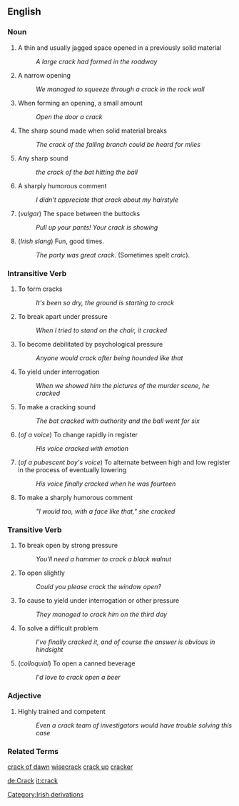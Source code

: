 == English ==

=== Noun ===

# A thin and usually jagged space opened in a previously solid material
#: ''A large crack had formed in the roadway''
# A narrow opening
#: ''We managed to squeeze through a crack in the rock wall''
# When forming an opening, a small amount
#: ''Open the door a crack''
# The sharp sound made when solid material breaks
#: ''The crack of the falling branch could be heard for miles''
# Any sharp sound
#: ''the crack of the bat hitting the ball''
# A sharply humorous comment
#: ''I didn't appreciate that crack about my hairstyle''
# (''vulgar'') The space between the buttocks
#: ''Pull up your pants! Your crack is showing''
#(''Irish slang'') Fun, good times.
#:''The party was great crack''. (Sometimes spelt ''craic'').

=== Intransitive Verb ===

# To form cracks
#: ''It's been so dry, the ground is starting to crack''
# To break apart under pressure
#: ''When I tried to stand on the chair, it cracked''
# To become debilitated by psychological pressure
#: ''Anyone would crack after being hounded like that''
# To yield under interrogation
#: ''When we showed him the pictures of the murder scene, he cracked''
# To make a cracking sound
#: ''The bat cracked with authority and the ball went for six''
# (''of a voice'') To change rapidly in register
#: ''His voice cracked with emotion''
# (''of a pubescent boy's voice'') To alternate between high and low register in the process of eventually lowering
#: ''His voice finally cracked when he was fourteen''
# To make a sharply humorous comment
#: ''"I would too, with a face like that," she cracked''

=== Transitive Verb ===
# To break open by strong pressure
#: ''You'll need a hammer to crack a black walnut''
# To open slightly
#: ''Could you please crack the window open?''
# To cause to yield under interrogation or other pressure
#: ''They managed to crack him on the third day''
# To solve a difficult problem
#: ''I've finally cracked it, and of course the answer is obvious in hindsight''
# (''colloquial'') To open a canned beverage
#: ''I'd love to crack open a beer''

=== Adjective ===

# Highly trained and competent
#: ''Even a crack team of investigators would have trouble solving this case''

=== Related Terms ===

[[crack of dawn]]
[[wisecrack]]
[[crack up]]
[[cracker]]

[[de:Crack]]
[[it:crack]]
[[Category:Irish derivations]]